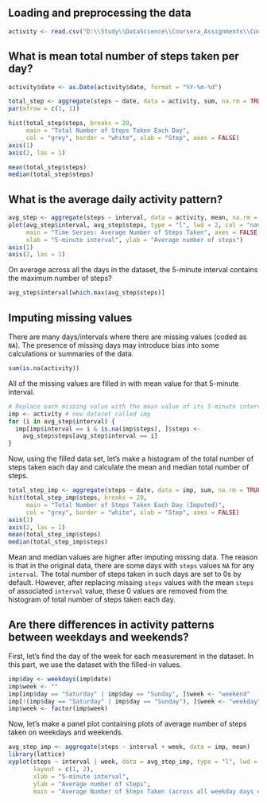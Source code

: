 ## Loading and preprocessing the data
```r
activity <- read.csv("D:\\Study\\DataScience\\Coursera_Assignments\\Course5\\Week1_Assignment\\RepData_PeerAssessment1\\activity.csv")
```


## What is mean total number of steps taken per day?
```r
activity$date <- as.Date(activity$date, format = "%Y-%m-%d")

total_step <- aggregate(steps ~ date, data = activity, sum, na.rm = TRUE)
par(mfrow = c(1, 1))

hist(total_step$steps, breaks = 20, 
     main = "Total Number of Steps Taken Each Day",
     col = "grey", border = "white", xlab = "Step", axes = FALSE)
axis(1)
axis(2, las = 1)

mean(total_step$steps)
median(total_step$steps)
```


## What is the average daily activity pattern?
```r
avg_step <- aggregate(steps ~ interval, data = activity, mean, na.rm = TRUE)
plot(avg_step$interval, avg_step$steps, type = "l", lwd = 2, col = "navy",
     main = "Time Series: Average Number of Steps Taken", axes = FALSE,
     xlab = "5-minute interval", ylab = "Average number of steps")
axis(1)
axis(2, las = 1)
```

On average across all the days in the dataset, the 5-minute interval contains
the maximum number of steps?
```r
avg_step$interval[which.max(avg_step$steps)]
```


## Imputing missing values
There are many days/intervals where there are missing values (coded as `NA`). The presence of missing days may introduce bias into some calculations or summaries of the data.

```r
sum(is.na(activity))
```

All of the missing values are filled in with mean value for that 5-minute
interval.

```r
# Replace each missing value with the mean value of its 5-minute interval
imp <- activity # new dataset called imp
for (i in avg_step$interval) {
  imp[imp$interval == i & is.na(imp$steps), ]$steps <- 
    avg_step$steps[avg_step$interval == i]
}
```
Now, using the filled data set, let's make a histogram of the total number of steps taken each day and calculate the mean and median total number of steps.

```r
total_step_imp <- aggregate(steps ~ date, data = imp, sum, na.rm = TRUE)
hist(total_step_imp$steps, breaks = 20, 
     main = "Total Number of Steps Taken Each Day (Imputed)",
     col = "grey", border = "white", xlab = "Step", axes = FALSE)
axis(1)
axis(2, las = 1)
mean(total_step_imp$steps)
median(total_step_imp$steps)
```

Mean and median values are higher after imputing missing data. The reason is
that in the original data, there are some days with `steps` values `NA` for 
any `interval`. The total number of steps taken in such days are set to 0s by
default. However, after replacing missing `steps` values with the mean `steps`
of associated `interval` value, these 0 values are removed from the histogram
of total number of steps taken each day.

## Are there differences in activity patterns between weekdays and weekends?
First, let's find the day of the week for each measurement in the dataset. In
this part, we use the dataset with the filled-in values.

```r
imp$day <- weekdays(imp$date)
imp$week <- ""
imp[imp$day == "Saturday" | imp$day == "Sunday", ]$week <- "weekend"
imp[!(imp$day == "Saturday" | imp$day == "Sunday"), ]$week <- "weekday"
imp$week <- factor(imp$week)
```

Now, let's make a panel plot containing plots of average number of steps taken
on weekdays and weekends.
```r
avg_step_imp <- aggregate(steps ~ interval + week, data = imp, mean)
library(lattice)
xyplot(steps ~ interval | week, data = avg_step_imp, type = "l", lwd = 2,
       layout = c(1, 2), 
       xlab = "5-minute interval", 
       ylab = "Average number of steps",
       main = "Average Number of Steps Taken (across all weekday days or weekend days)")
```